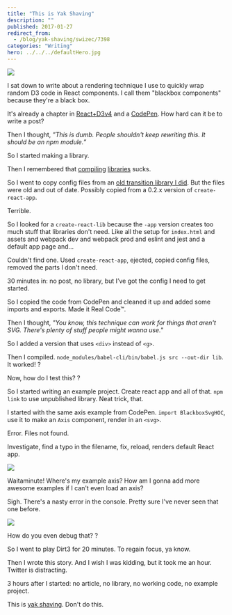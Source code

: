 ```yaml
---
title: "This is Yak Shaving"
description: ""
published: 2017-01-27
redirect_from:
  - /blog/yak-shaving/swizec/7398
categories: "Writing"
hero: ../../../defaultHero.jpg
---
```


![](./img/t0XHtgJ.gif)

I sat down to write about a rendering technique I use to quickly wrap random D3 code in React components. I call them "blackbox components" because they're a black box.

It's already a chapter in [React+D3v4](https://gumroad.com/l/mTWg) and a [CodePen](https://codepen.io/swizec/pen/woNjVw). How hard can it be to write a post?

Then I thought, _”This is dumb. People shouldn't keep rewriting this. It should be an npm module.”_

So I started making a library.

Then I remembered that [compiling](https://swizec.com/blog/livecoding-19-its-hard-to-package-a-library/swizec/6927) [libraries](https://swizec.com/blog/livecoding-21-use-babel-for-libraries-not-webpack/swizec/6982) sucks.

So I went to copy config files from an [old transition library I did](https://github.com/Swizec/react-transitionable-component). But the files were old and out of date. Possibly copied from a 0.2.x version of `create-react-app`.

Terrible.

So I looked for a `create-react-lib` because the `-app` version creates too much stuff that libraries don't need. Like all the setup for `index.html` and assets and webpack dev and webpack prod and eslint and jest and a default app page and…

Couldn't find one. Used `create-react-app`, ejected, copied config files, removed the parts I don't need.

30 minutes in: no post, no library, but I’ve got the config I need to get started.

So I copied the code from CodePen and cleaned it up and added some imports and exports. Made it Real Code™.

Then I thought, _"You know, this technique can work for things that aren't SVG. There's plenty of stuff people might wanna use."_

So I added a version that uses `<div>` instead of `<g>`.

Then I compiled. `node_modules/babel-cli/bin/babel.js src --out-dir lib`. It worked! ?

Now, how do I test this? ?

So I started writing an example project. Create react app and all of that. `npm link` to use unpublished library. Neat trick, that.

I started with the same axis example from CodePen. `import BlackboxSvgHOC`, use it to make an `Axis` component, render in an `<svg>`.

Error. Files not found.

Investigate, find a typo in the filename, fix, reload, renders default React app.

![](https://swizec.com/blog/wp-content/uploads/2017/01/default-app.gif)

Waitaminute! Where's my example axis? How am I gonna add more awesome examples if I can't even load an axis?

Sigh. There's a nasty error in the console. Pretty sure I've never seen that one before.

![](https://swizec.com/blog/wp-content/uploads/2017/01/error-screenshot.png)

How do you even debug that? ?

So I went to play Dirt3 for 20 minutes. To regain focus, ya know.

Then I wrote this story. And I wish I was kidding, but it took me an hour. Twitter is distracting.

3 hours after I started: no article, no library, no working code, no example project.

This is [yak shaving](https://en.wiktionary.org/wiki/yak_shaving). Don't do this.
